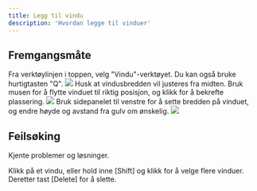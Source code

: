 ```yaml
---
title: Legg til vindu
description: 'Hvordan legge til vinduer'
---
```



## Fremgangsmåte

<Steps>
  <Step title="Velg vindu-verktøyet">
    Fra verktøylinjen i toppen, velg "Vindu"-verktøyet.
    <Tip>
      Du kan også bruke hurtigtasten "Q".
    </Tip>
    <Frame type="glass">
        <img src="/images/engine/verktøy/legg-til-vindu/steg-1.png" />
    </Frame>
  </Step>
  <Step title="Plasser vinduet">
    <Info>
      Husk at vindusbredden vil justeres fra midten.
    </Info>
    Bruk musen for å flytte vinduet til riktig posisjon, og klikk for å bekrefte plassering.
    <Frame type="glass">
        <img src="/images/engine/verktøy/legg-til-vindu/steg-2.png" />
    </Frame>
  </Step>
  <Step title="Konfigurer vinduet">
    Bruk sidepanelet til venstre for å sette bredden på vinduet, og endre høyde og avstand fra gulv om ønskelig.
    <Frame type="glass">
        <img src="/images/engine/verktøy/legg-til-vindu/steg-3.png" />
    </Frame>
  </Step>
</Steps>

## Feilsøking

Kjente problemer og løsninger.

<AccordionGroup>
  <Accordion title="Hvordan sletter jeg et vindu?">
    Klikk på et vindu, eller hold inne [Shift] og klikk for å velge flere vinduer. Deretter tast [Delete] for å slette.
  </Accordion>
</AccordionGroup>
